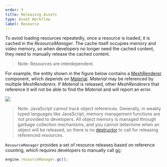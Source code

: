 ```yaml
---
order: 3
title: Releasing Assets
type: Asset Workflow
label: Resource
---
```


To avoid loading resources repeatedly, once a resource is loaded, it is cached in the _ResourceManager_. The cache itself occupies memory and video memory, so when developers no longer need the cached content, they need to manually release the cached content.

> Note: Resources are interdependent.

For example, the entity shown in the figure below contains a [MeshRenderer](/apis/core/#MeshRenderer) component, which depends on [Material](/apis/core/#Material). _Material_ may be referenced by multiple _MeshRenderers_. If _Material_ is released, other _MeshRenderers_ that reference it will not be able to find the _Material_ and will report an error.

<Image src="https://gw.alipayobjects.com/mdn/mybank_yulibao/afts/img/A*wXmqRIwqI18AAAAAAAAAAAAAARQnAQ" />

> Note: JavaScript cannot track object references. Generally, in weakly typed languages like JavaScript, memory management functions are not provided to developers. All object memory is managed through garbage collection mechanisms, and you cannot determine when an object will be released, so there is no [destructor](https://zh.wikipedia.org/wiki/%E8%A7%A3%E6%A7%8B%E5%AD%90) to call for releasing referenced resources.

`ResourceManager` provides a set of resource releases based on reference counting, which requires developers to manually call [gc](/apis/core/#ResourceManager-gc):

```typescript
engine.resourceManager.gc();
```

